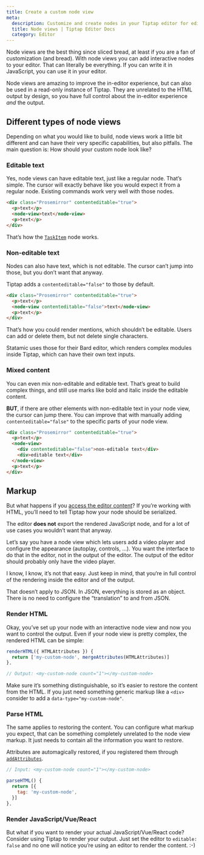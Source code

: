 ```yaml
---
title: Create a custom node view
meta:
  description: Customize and create nodes in your Tiptap editor for editable and non-editable content with interactive node views. More in the docs!
  title: Node views | Tiptap Editor Docs
  category: Editor
---
```



Node views are the best thing since sliced bread, at least if you are a fan of customization (and bread). With node views you can add interactive nodes to your editor. That can literally be everything. If you can write it in JavaScript, you can use it in your editor.

Node views are amazing to improve the in-editor experience, but can also be used in a read-only instance of Tiptap. They are unrelated to the HTML output by design, so you have full control about the in-editor experience _and_ the output.

## Different types of node views

Depending on what you would like to build, node views work a little bit different and can have their very specific capabilities, but also pitfalls. The main question is: How should your custom node look like?

### Editable text

Yes, node views can have editable text, just like a regular node. That’s simple. The cursor will exactly behave like you would expect it from a regular node. Existing commands work very well with those nodes.

```html
<div class="Prosemirror" contenteditable="true">
  <p>text</p>
  <node-view>text</node-view>
  <p>text</p>
</div>
```

That’s how the [`TaskItem`](/editor/extensions/nodes/task-item) node works.

### Non-editable text

Nodes can also have text, which is not editable. The cursor can’t jump into those, but you don’t want that anyway.

Tiptap adds a `contenteditable="false"` to those by default.

```html
<div class="Prosemirror" contenteditable="true">
  <p>text</p>
  <node-view contenteditable="false">text</node-view>
  <p>text</p>
</div>
```

That’s how you could render mentions, which shouldn’t be editable. Users can add or delete them, but not delete single characters.

Statamic uses those for their Bard editor, which renders complex modules inside Tiptap, which can have their own text inputs.

### Mixed content

You can even mix non-editable and editable text. That’s great to build complex things, and still use marks like bold and italic inside the editable content.

**BUT**, if there are other elements with non-editable text in your node view, the cursor can jump there. You can improve that with manually adding `contenteditable="false"` to the specific parts of your node view.

```html
<div class="Prosemirror" contenteditable="true">
  <p>text</p>
  <node-view>
    <div contenteditable="false">non-editable text</div>
    <div>editable text</div>
  </node-view>
  <p>text</p>
</div>
```

## Markup

But what happens if you [access the editor content](/guides/output-json-html)? If you’re working with HTML, you’ll need to tell Tiptap how your node should be serialized.

The editor **does not** export the rendered JavaScript node, and for a lot of use cases you wouldn’t want that anyway.

Let’s say you have a node view which lets users add a video player and configure the appearance (autoplay, controls, …). You want the interface to do that in the editor, not in the output of the editor. The output of the editor should probably only have the video player.

I know, I know, it’s not that easy. Just keep in mind, that you‘re in full control of the rendering inside the editor and of the output.

<Callout title="What if you store JSON?" variant="warning">
  That doesn’t apply to JSON. In JSON, everything is stored as an object. There is no need to
  configure the “translation” to and from JSON.
</Callout>

### Render HTML

Okay, you’ve set up your node with an interactive node view and now you want to control the output. Even if your node view is pretty complex, the rendered HTML can be simple:

```js
renderHTML({ HTMLAttributes }) {
  return ['my-custom-node', mergeAttributes(HTMLAttributes)]
},

// Output: <my-custom-node count="1"></my-custom-node>
```

Make sure it’s something distinguishable, so it’s easier to restore the content from the HTML. If you just need something generic markup like a `<div>` consider to add a `data-type="my-custom-node"`.

### Parse HTML

The same applies to restoring the content. You can configure what markup you expect, that can be something completely unrelated to the node view markup. It just needs to contain all the information you want to restore.

Attributes are automagically restored, if you registered them through [`addAttributes`](/editor/extensions/custom-extensions/extend-existing#attributes).

```js
// Input: <my-custom-node count="1"></my-custom-node>

parseHTML() {
  return [{
    tag: 'my-custom-node',
  }]
},
```

### Render JavaScript/Vue/React

But what if you want to render your actual JavaScript/Vue/React code? Consider using Tiptap to render your output. Just set the editor to `editable: false` and no one will notice you’re using an editor to render the content. :-)
